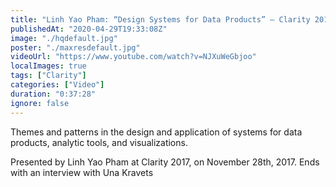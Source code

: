 ```yaml
---
title: "Linh Yao Pham: “Design Systems for Data Products” — Clarity 2017"
publishedAt: "2020-04-29T19:33:08Z"
image: "./hqdefault.jpg"
poster: "./maxresdefault.jpg"
videoUrl: "https://www.youtube.com/watch?v=NJXuWeGbjoo"
localImages: true
tags: ["Clarity"]
categories: ["Video"]
duration: "0:37:28"
ignore: false
---
```


Themes and patterns in the design and application of systems for data products, analytic tools, and visualizations.

Presented by Linh Yao Pham at Clarity 2017, on November 28th, 2017. Ends with an interview with Una Kravets
